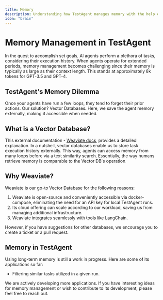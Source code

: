 ```yaml
---
title: Memory
description: Understanding how TestAgent manages memory with the help of vector databases.
icon: "brain"
---
```


# Memory Management in TestAgent

In the quest to accomplish set goals, AI agents perform a plethora of tasks, considering their execution history. When agents operate for extended periods, memory management becomes challenging since their memory is typically as large as their context length. This stands at approximately 8k tokens for GPT-3.5 and GPT-4.

## TestAgent's Memory Dilemma

Once your agents have run a few loops, they tend to forget their prior actions. Our solution? Vector Databases. Here, we save the agent memory externally, making it accessible when needed.

## What is a Vector Database?

This external documentation - [Weaviate docs](https://weaviate.io/developers/weaviate), provides a detailed explanation. In a nutshell, vector databases enable us to store task execution history externally. This way, agents can access memory from many loops before via a text similarity search. Essentially, the way humans retrieve memory is comparable to the Vector DB's operation.

## Why Weaviate?

Weaviate is our go-to Vector Database for the following reasons:

1. Weaviate is open-source and conveniently accessible via docker-compose, eliminating the need for an API key for local TestAgent runs.
2. Its cloud offering can scale according to our workload, saving us from managing additional infrastructure.
3. Weaviate integrates seamlessly with tools like LangChain.

However, if you have suggestions for other databases, we encourage you to create a ticket or a pull request.

## Memory in TestAgent

Using long-term memory is still a work in progress. Here are some of its applications so far:

- Filtering similar tasks utilized in a given run.

We are actively developing more applications. If you have interesting ideas for memory management or wish to contribute to its development, please feel free to reach out.
